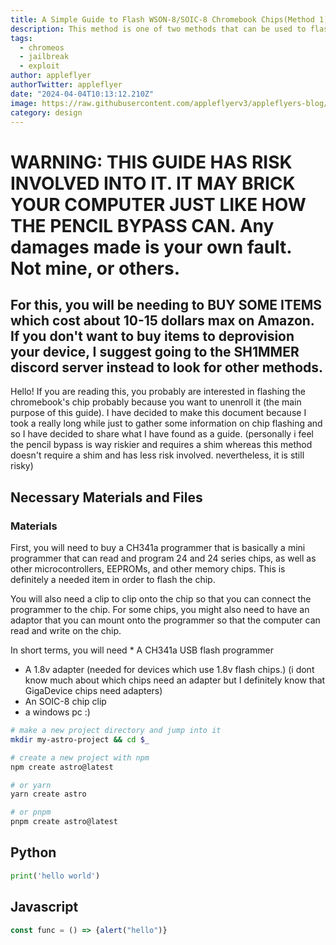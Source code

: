 ```yaml
---
title: A Simple Guide to Flash WSON-8/SOIC-8 Chromebook Chips(Method 1)
description: This method is one of two methods that can be used to flash a chromebook's chip for unenrollment
tags:
  - chromeos
  - jailbreak
  - exploit
author: appleflyer
authorTwitter: appleflyer
date: "2024-04-04T10:13:12.210Z"
image: https://raw.githubusercontent.com/appleflyerv3/appleflyers-blog/main/public/b04f2bb6fdac69f7e747ec1dfdfb9446efdaefd3.png
category: design
---
```

# WARNING: THIS GUIDE HAS RISK INVOLVED INTO IT. IT MAY BRICK YOUR COMPUTER JUST LIKE HOW THE PENCIL BYPASS CAN. Any damages made is your own fault. Not mine, or others.
## For this, you will be needing to BUY SOME ITEMS which cost about 10-15 dollars max on Amazon. If you don't want to buy items to deprovision your device, I suggest going to the SH1MMER discord server instead to look for other methods.

Hello! If you are reading this, you probably are interested in flashing the chromebook's chip probably because you want to unenroll it (the main purpose of this guide). I have decided to make this document because I took a really long while just to gather some information on chip flashing and so I have decided to share what I have found as a guide. 
(personally i feel the pencil bypass is way riskier and requires a shim whereas this method doesn't require a shim and has less risk involved. nevertheless, it is still risky)

## Necessary Materials and Files
### Materials
First, you will need to buy a CH341a programmer that is basically a mini programmer that can read and program 24 and 24 series chips, as well as other microcontrollers, EEPROMs, and other memory chips. This is definitely a needed item in order to flash the chip. 

You will also need a clip to clip onto the chip so that you can connect the programmer to the chip. For some chips, you might also need to have an adaptor that you can mount onto the programmer so that the computer can read and write on the chip.

In short terms, you will need
*
  A CH341a USB flash programmer
* A 1.8v adapter (needed for devices which use 1.8v flash chips.) 
  (i dont know much about which chips need an adapter but I definitely know that GigaDevice chips need adapters)
* An SOIC-8 chip clip
* a windows pc :)

```bash
# make a new project directory and jump into it
mkdir my-astro-project && cd $_

# create a new project with npm
npm create astro@latest

# or yarn
yarn create astro

# or pnpm
pnpm create astro@latest
```

## Python

```python
print('hello world')
```

## Javascript

```js
const func = () => {alert("hello")}
```
